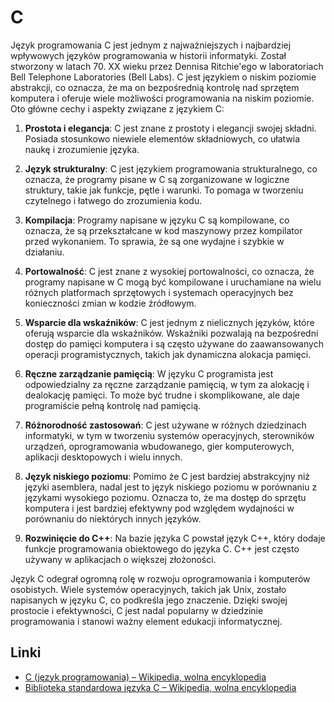 # C

Język programowania C jest jednym z najważniejszych i najbardziej wpływowych języków programowania w historii informatyki. Został stworzony w latach 70. XX wieku przez Dennisa Ritchie'ego w laboratoriach Bell Telephone Laboratories (Bell Labs). C jest językiem o niskim poziomie abstrakcji, co oznacza, że ​​ma on bezpośrednią kontrolę nad sprzętem komputera i oferuje wiele możliwości programowania na niskim poziomie. Oto główne cechy i aspekty związane z językiem C:

1. **Prostota i elegancja**: C jest znane z prostoty i elegancji swojej składni. Posiada stosunkowo niewiele elementów składniowych, co ułatwia naukę i zrozumienie języka.

2. **Język strukturalny**: C jest językiem programowania strukturalnego, co oznacza, że ​​programy pisane w C są zorganizowane w logiczne struktury, takie jak funkcje, pętle i warunki. To pomaga w tworzeniu czytelnego i łatwego do zrozumienia kodu.

3. **Kompilacja**: Programy napisane w języku C są kompilowane, co oznacza, że są przekształcane w kod maszynowy przez kompilator przed wykonaniem. To sprawia, że ​​są one wydajne i szybkie w działaniu.

4. **Portowalność**: C jest znane z wysokiej portowalności, co oznacza, że ​​programy napisane w C mogą być kompilowane i uruchamiane na wielu różnych platformach sprzętowych i systemach operacyjnych bez konieczności zmian w kodzie źródłowym.

5. **Wsparcie dla wskaźników**: C jest jednym z nielicznych języków, które oferują wsparcie dla wskaźników. Wskaźniki pozwalają na bezpośredni dostęp do pamięci komputera i są często używane do zaawansowanych operacji programistycznych, takich jak dynamiczna alokacja pamięci.

6. **Ręczne zarządzanie pamięcią**: W języku C programista jest odpowiedzialny za ręczne zarządzanie pamięcią, w tym za alokację i dealokację pamięci. To może być trudne i skomplikowane, ale daje programiście pełną kontrolę nad pamięcią.

7. **Różnorodność zastosowań**: C jest używane w różnych dziedzinach informatyki, w tym w tworzeniu systemów operacyjnych, sterowników urządzeń, oprogramowania wbudowanego, gier komputerowych, aplikacji desktopowych i wielu innych.

8. **Język niskiego poziomu**: Pomimo że C jest bardziej abstrakcyjny niż języki asemblera, nadal jest to język niskiego poziomu w porównaniu z językami wysokiego poziomu. Oznacza to, że ​​ma dostęp do sprzętu komputera i jest bardziej efektywny pod względem wydajności w porównaniu do niektórych innych języków.

9. **Rozwinięcie do C++**: Na bazie języka C powstał język C++, który dodaje funkcje programowania obiektowego do języka C. C++ jest często używany w aplikacjach o większej złożoności.

Język C odegrał ogromną rolę w rozwoju oprogramowania i komputerów osobistych. Wiele systemów operacyjnych, takich jak Unix, zostało napisanych w języku C, co podkreśla jego znaczenie. Dzięki swojej prostocie i efektywności, C jest nadal popularny w dziedzinie programowania i stanowi ważny element edukacji informatycznej.

## Linki

- [C (język programowania) – Wikipedia, wolna encyklopedia](<https://pl.wikipedia.org/wiki/C_(j%C4%99zyk_programowania)>)
- [Biblioteka standardowa języka C – Wikipedia, wolna encyklopedia](https://pl.wikipedia.org/wiki/Biblioteka_standardowa_j%C4%99zyka_C)

